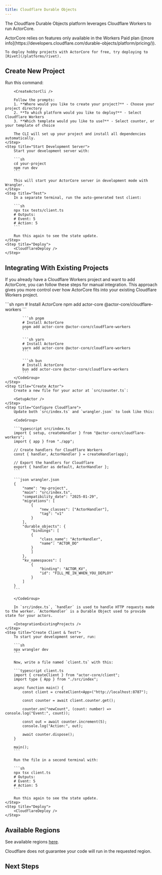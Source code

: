```yaml
---
title: Cloudflare Durable Objects
---
```



The Cloudflare Durable Objects platform leverages Cloudflare Workers to run ActorCore.

<Note>
	ActorCore relies on features only available in the Workers Paid plan ([more info](https://developers.cloudflare.com/durable-objects/platform/pricing/)).

	To deploy hobby projects with ActorCore for free, try deploying to [Rivet](/platforms/rivet).
</Note>

<MvpWarning />

## Create New Project

<Steps>
	<Step title="Create Project with CLI">
		Run this command:

		<CreateActorCli />

		Follow the prompts:
		1. **Where would you like to create your project?** - Choose your project directory
		2. **To which platform would you like to deploy?** - Select Cloudflare Workers
		3. **Which template would you like to use?** - Select counter, or your template of choice

		The CLI will set up your project and install all dependencies automatically.
	</Step>
	<Step title="Start Development Server">
		Start your development server with:

		```sh
		cd your-project
		npm run dev
		```

		This will start your ActorCore server in development mode with Wrangler.
	</Step>
	<Step title="Test">
		In a separate terminal, run the auto-generated test client:

		```sh
		npx tsx tests/client.ts
		# Outputs:
		# Event: 5
		# Action: 5
		```

		Run this again to see the state update.
	</Step>
	<Step title="Deploy">
		<CloudflareDeploy />
	</Step>
</Steps>

## Integrating With Existing Projects

If you already have a Cloudflare Workers project and want to add ActorCore, you can follow these steps for manual integration. This approach gives you more control over how ActorCore fits into your existing Cloudflare Workers project.

<Steps>
	<Step title="Install Packages">
		<CodeGroup>
			```sh npm
			# Install ActorCore
			npm add actor-core @actor-core/cloudflare-workers
			```

			```sh pnpm
			# Install ActorCore
			pnpm add actor-core @actor-core/cloudflare-workers
			```

			```sh yarn
			# Install ActorCore
			yarn add actor-core @actor-core/cloudflare-workers
			```

			```sh bun
			# Install ActorCore
			bun add actor-core @actor-core/cloudflare-workers
			```
		</CodeGroup>
	</Step>
	<Step title="Create Actor">
		Create a new file for your actor at `src/counter.ts`:

		<SetupActor />
	</Step>
	<Step title="Configure Cloudflare">
		Update both `src/index.ts` and `wrangler.json` to look like this:

		<CodeGroup>

		```typescript src/index.ts
		import { setup, createHandler } from "@actor-core/cloudflare-workers";
		import { app } from "./app";

		// Create handlers for Cloudflare Workers
		const { handler, ActorHandler } = createHandler(app);

		// Export the handlers for Cloudflare
		export { handler as default, ActorHandler };
		```

		```json wrangler.json
		{
			"name": "my-project",
			"main": "src/index.ts",
			"compatibility_date": "2025-01-29",
			"migrations": [
				{
					"new_classes": ["ActorHandler"],
					"tag": "v1"
				}
			],
			"durable_objects": {
				"bindings": [
				{
					"class_name": "ActorHandler",
					"name": "ACTOR_DO"
				}
				]
			},
			"kv_namespaces": [
				{
					"binding": "ACTOR_KV",
					"id": "FILL_ME_IN_WHEN_YOU_DEPLOY"
				}
			]
		}
		```

		</CodeGroup>

		In `src/index.ts`, `handler` is used to handle HTTP requests made to the worker. `ActorHandler` is a Durable Object used to provide state for your actors.

		<IntegrationExistingProjects />
	</Step>
	<Step title="Create Client & Test">
		To start your development server, run:

		```sh
		npx wrangler dev
		```

		Now, write a file named `client.ts` with this:

		```typescript client.ts
		import { createClient } from "actor-core/client";
		import type { App } from "./src/index";

		async function main() {
			const client = createClient<App>("http://localhost:8787");

			const counter = await client.counter.get();

			counter.on("newCount", (count: number) => console.log("Event:", count));

			const out = await counter.increment(5);
			console.log("Action:", out);

			await counter.dispose();
		}

		main();
		```

		Run the file in a second terminal with:

		```sh
		npx tsx client.ts
		# Outputs:
		# Event: 5
		# Action: 5
		```
		
		Run this again to see the state update.
	</Step>
	<Step title="Deploy">
		<CloudflareDeploy />
	</Step>
</Steps>

## Available Regions

See available regions [here](https://developers.cloudflare.com/durable-objects/reference/data-location/#supported-locations-1).

Cloudflare does not guarantee your code will run in the requested region.

## Next Steps

<SetupNextSteps />
